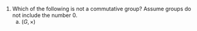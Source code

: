 1. Which of the following is not a commutative group? Assume groups do not include the number 0.
    (a) $(G, \times)$
